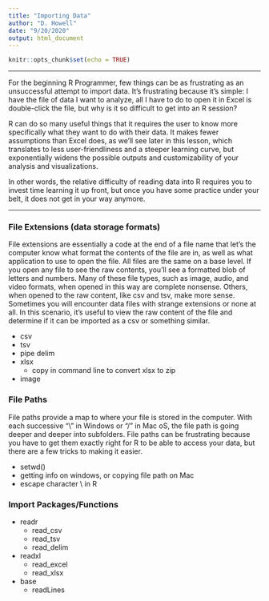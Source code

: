 ```yaml
---
title: "Importing Data"
author: "D. Howell"
date: "9/20/2020"
output: html_document
---
```


```r
knitr::opts_chunk$set(echo = TRUE)
```

***

For the beginning R Programmer, few things can be as frustrating as an unsuccessful attempt to import data. It's frustrating because it's simple: I have the file of data I want to analyze, all I have to do to open it in Excel is double-click the file, but why is it so difficult to get into an R session?

R can do so many useful things that it requires the user to know more specifically what they want to do with their data. It makes fewer assumptions than Excel does, as we'll see later in this lesson, which translates to less user-friendliness and a steeper learning curve, but exponentially widens the possible outputs and customizability of your analysis and visualizations. 

In other words, the relative difficulty of reading data into R requires you to invest time learning it up front, but once you have some practice under your belt, it does not get in your way anymore. 

***

### File Extensions (data storage formats)
File extensions are essentially a code at the end of a file name that let's the computer know what format the contents of the file are in, as well as what application to use to open the file. All files are the same on a base level. If you open any file to see the raw contents, you'll see a formatted blob of letters and numbers. Many of these file types, such as image, audio, and video formats, when opened in this way are complete nonsense. Others, when opened to the raw content, like csv and tsv, make more sense. Sometimes you will encounter data files with strange extensions or none at all. In this scenario, it's useful to view the raw content of the file and determine if it can be imported as a csv or something similar. 

* csv
* tsv
* pipe delim
* xlsx
  + copy in command line to convert xlsx to zip

* image

### File Paths
File paths provide a map to where your file is stored in the computer. With each successive "\\" in Windows or "/" in Mac oS, the file path is going deeper and deeper into subfolders. File paths can be frustrating because you have to get them exactly right for R to be able to access your data, but there are a few tricks to making it easier. 

* setwd()
* getting info on windows, or copying file path on Mac
* escape character \\ in R


### Import Packages/Functions

* readr
  + read_csv
  + read_tsv
  + read_delim
* readxl
  + read_excel
  + read_xlsx
* base
  + readLines


